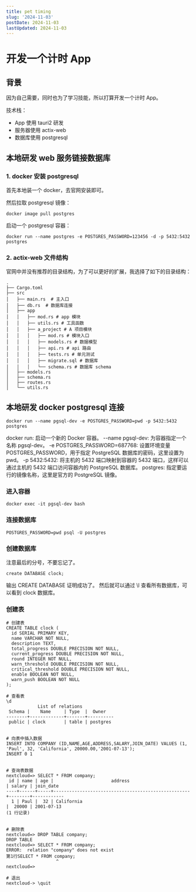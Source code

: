 ```yaml
---
title: pet timing
slug: '2024-11-03'
postDate: 2024-11-03
lastUpdated: 2024-11-03
---
```


# 开发一个计时 App

## 背景

因为自己需要，同时也为了学习技能，所以打算开发一个计时 App。

技术栈：

- App 使用 tauri2 研发
- 服务器使用 actix-web
- 数据库使用 postgresql

## 本地研发 web 服务链接数据库

### 1. docker 安装 postgresql

首先本地装一个 docker，去官网安装即可。

然后拉取 postgresql 镜像：

```shell
docker image pull postgres
```

启动一个 postgresql 容器：

```shell
docker run --name postgres -e POSTGRES_PASSWORD=123456 -d -p 5432:5432 postgres
```

### 2. actix-web 文件结构

官网中并没有推荐的目录结构，为了可以更好的扩展，我选择了如下的目录结构：

```shell
.
├── Cargo.toml
├── src
│   ├── main.rs  # 主入口
│   ├── db.rs  # 数据库连接
│   ├── app
│   │   ├── mod.rs # app 模块
│   │   ├── utils.rs # 工具函数
│   │   ├── a_project # A 项目模块
│   │   │   ├── mod.rs # 模块入口
│   │   │   ├── models.rs # 数据模型
│   │   │   ├── api.rs # api 路由
│   │   │   ├── tests.rs # 单元测试
│   │   │   ├── migrate.sql # 数据库
│   │   │   └── schema.rs # 数据库 schema
│   ├── models.rs
│   ├── schema.rs
│   ├── routes.rs
│   └── utils.rs
```

## 本地研发 docker postgresql 连接

```shell
docker run --name pgsql-dev -e POSTGRES_PASSWORD=pwd -p 5432:5432 postgres
```

docker run: 启动一个新的 Docker 容器。
--name pgsql-dev: 为容器指定一个名称 pgsql-dev。
-e POSTGRES_PASSWORD=687768: 设置环境变量 POSTGRES_PASSWORD，用于指定 PostgreSQL 数据库的密码，这里设置为 pwd。
-p 5432:5432: 将主机的 5432 端口映射到容器的 5432 端口，这样可以通过主机的 5432 端口访问容器内的 PostgreSQL 数据库。
postgres: 指定要运行的镜像名称，这里是官方的 PostgreSQL 镜像。

### 进入容器

```shell
docker exec -it pgsql-dev bash
```

### 连接数据库

```shell
POSTGRES_PASSWORD=pwd psql -U postgres
```

### 创建数据库

注意最后的分号，不要忘记了。

```shell
create DATABASE clock;
```

输出 CREATE DATABASE 证明成功了。
然后就可以通过 \l 查看所有数据库，可以看到 clock 数据库。

### 创建表

```shell
# 创建表
CREATE TABLE clock (
  id SERIAL PRIMARY KEY,
  name VARCHAR NOT NULL,
  description TEXT,
  total_progress DOUBLE PRECISION NOT NULL,
  current_progress DOUBLE PRECISION NOT NULL,
  round INTEGER NOT NULL,
  warn_threshold DOUBLE PRECISION NOT NULL,
  critical_threshold DOUBLE PRECISION NOT NULL,
  enable BOOLEAN NOT NULL,
  warn_push BOOLEAN NOT NULL
);

# 查看表
\d
            List of relations
 Schema |    Name     | Type  |  Owner
--------+-------------+-------+----------
 public | clock       | table | postgres


# 向表中插入数据
INSERT INTO COMPANY (ID,NAME,AGE,ADDRESS,SALARY,JOIN_DATE) VALUES (1, 'Paul', 32, 'California', 20000.00,'2001-07-13');
INSERT 0 1


# 查询表数据
nextcloud=> SELECT * FROM company;
 id | name | age |                      address                       | salary | join_date
----+------+-----+----------------------------------------------------+--------+------------
  1 | Paul |  32 | California                                         |  20000 | 2001-07-13
(1 行记录)


# 删除表
nextcloud=> DROP TABLE company;
DROP TABLE
nextcloud=> SELECT * FROM company;
ERROR:  relation "company" does not exist
第1行SELECT * FROM company;
                   ^
nextcloud=>

# 退出
nextcloud-> \quit
```
